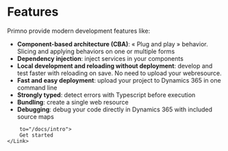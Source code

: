 
# Features

Primno provide modern development features like:

- **Component-based architecture (CBA)**: « Plug and play » behavior. Slicing and applying behaviors on one or multiple forms
- **Dependency injection**: inject services in your components
- **Local development and reloading without deployment**: develop and test faster with reloading on save. No need to upload your webresource.
- **Fast and easy deployment**: upload your project to Dynamics 365 in one command line
- **Strongly typed**: detect errors with Typescript before execution
- **Bundling**: create a single web resource
- **Debugging**: debug your code directly in Dynamics 365 with included source maps

<p style={{ textAlign: "center" }}>
    <Link
        className={clsx("button button--secondary button--lg", styles.button, styles.button_getstarted)}
        
        to="/docs/intro">
        Get started
    </Link>
</p>